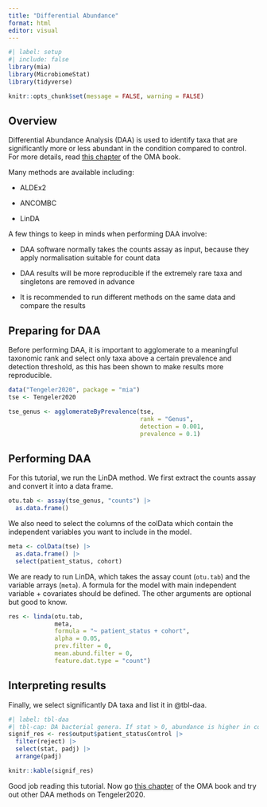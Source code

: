 ```yaml
---
title: "Differential Abundance"
format: html
editor: visual
---
```


```r
#| label: setup
#| include: false
library(mia)
library(MicrobiomeStat)
library(tidyverse)

knitr::opts_chunk$set(message = FALSE, warning = FALSE)
```

## Overview

Differential Abundance Analysis (DAA) is used to identify taxa that are significantly more or less abundant in the condition compared to control. For more details, read [this chapter](https://microbiome.github.io/OMA/differential-abundance.html#differential-abundance) of the OMA book.

Many methods are available including:

-   ALDEx2

-   ANCOMBC

-   LinDA

A few things to keep in minds when performing DAA involve:

-   DAA software normally takes the counts assay as input, because they apply normalisation suitable for count data

-   DAA results will be more reproducible if the extremely rare taxa and singletons are removed in advance

-   It is recommended to run different methods on the same data and compare the results

## Preparing for DAA

Before performing DAA, it is important to agglomerate to a meaningful taxonomic rank and select only taxa above a certain prevalence and detection threshold, as this has been shown to make results more reproducible.

```r
data("Tengeler2020", package = "mia")
tse <- Tengeler2020
```

```r
tse_genus <- agglomerateByPrevalence(tse,
                                     rank = "Genus",
                                     detection = 0.001,
                                     prevalence = 0.1)
```

## Performing DAA

For this tutorial, we run the LinDA method. We first extract the counts assay and convert it into a data frame.

```r
otu.tab <- assay(tse_genus, "counts") |>
  as.data.frame()
```

We also need to select the columns of the colData which contain the independent variables you want to include in the model.

```r
meta <- colData(tse) |>
  as.data.frame() |>
  select(patient_status, cohort)
```

We are ready to run LinDA, which takes the assay count (`otu.tab`) and the variable arrays (`meta`). A formula for the model with main independent variable + covariates should be defined. The other arguments are optional but good to know.

```r
res <- linda(otu.tab,
             meta,
             formula = "~ patient_status + cohort", 
             alpha = 0.05, 
             prev.filter = 0, 
             mean.abund.filter = 0,
             feature.dat.type = "count")
```

## Interpreting results

Finally, we select significantly DA taxa and list it in @tbl-daa.

```r
#| label: tbl-daa
#| tbl-cap: DA bacterial genera. If stat > 0, abundance is higher in control, otherwise it is higher in ADHD.
signif_res <- res$output$patient_statusControl |>
  filter(reject) |>
  select(stat, padj) |>
  arrange(padj)

knitr::kable(signif_res)
```

Good job reading this tutorial. Now go [this chapter](https://microbiome.github.io/OMA/differential-abundance.html#differential-abundance) of the OMA book and try out other DAA methods on Tengeler2020.
